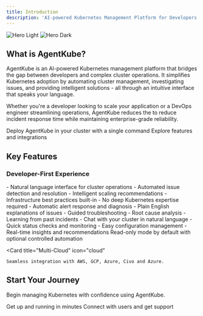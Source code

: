 ```yaml
---
title: Introduction
description: 'AI-powered Kubernetes Management Platform for Developers and DevOps Teams'
---
```


<img
  className="block dark:hidden"
  src="/images/hero-light.svg"
  alt="Hero Light"
/>
<img
  className="hidden dark:block"
  src="/images/hero-dark.svg"
  alt="Hero Dark"
/>

## What is AgentKube?

AgentKube is an AI-powered Kubernetes management platform that bridges the gap between developers and complex cluster operations. It simplifies Kubernetes adoption by automating cluster management, investigating issues, and providing intelligent solutions - all through an intuitive interface that speaks your language.

Whether you're a developer looking to scale your application or a DevOps engineer streamlining operations, AgentKube reduces the to reduce incident response time while maintaining enterprise-grade reliability.

<CardGroup cols={2}>
  <Card
    title="Quick Installation"
    icon="rocket"
    href="/quickstart"
  >
    Deploy AgentKube in your cluster with a single command
  </Card>
  <Card
    title="Documentation"
    icon="book-open"
    href="/docs/getting-started"
  >
    Explore features and integrations
  </Card>
</CardGroup>

## Key Features

### Developer-First Experience
<AccordionGroup>
  <Accordion icon="wand-magic-sparkles" title="Simplified Cluster Management">
    - Natural language interface for cluster operations
    - Automated issue detection and resolution
    - Intelligent scaling recommendations
    - Infrastructure best practices built-in
    - No deep Kubernetes expertise required
  </Accordion>
  <Accordion icon="magnifying-glass" title="Smart Investigation">
    - Automatic alert response and diagnosis
    - Plain English explanations of issues
    - Guided troubleshooting
    - Root cause analysis
    - Learning from past incidents
  </Accordion>
  <Accordion icon="messages" title="Interactive Cluster Interface">
    - Chat with your cluster in natural language
    - Quick status checks and monitoring
    - Easy configuration management
    - Real-time insights and recommendations
  </Accordion>
</AccordionGroup>


<CardGroup cols={2}>
  <Card
    title="Safe & Secure"
    icon="shield-check"
  >
    Read-only mode by default with optional controlled automation
  </Card>

  <Card
    title="Multi-Cloud"
    icon="cloud"
  >
    Seamless integration with AWS, GCP, Azure, Civo and Azure.
  </Card>
</CardGroup>

## Start Your Journey

Begin managing Kubernetes with confidence using AgentKube.

<CardGroup cols={2}>
  <Card
    title="Quick Start"
    icon="square-terminal"
    href="/quickstart"
  >
    Get up and running in minutes
  </Card>
  <Card
    title="Join Community"
    icon="discord"
    href="/community"
  >
    Connect with users and get support
  </Card>
</CardGroup>
